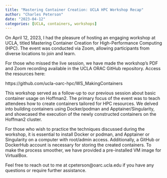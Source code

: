 ```yaml
---
title: "Mastering Container Creation: UCLA HPC Workshop Recap"
author: "Charles Peterson"
date: "2023-04-12"
categories: [UCLA, containers, workshops]
---
```


On April 12, 2023, I had the pleasure of hosting an engaging workshop at UCLA, titled Mastering Container Creation for High-Performance Computing (HPC). The event was conducted via Zoom, allowing participants from diverse locations to join and learn.

For those who missed the live session, we have made the workshop's PDF and Zoom recording available in the UCLA ORAC GitHub repository. Access the resources here:

https://github.com/ucla-oarc-hpc/WS_MakingContainers

This workshop served as a follow-up to our previous session about basic container usage on Hoffman2. The primary focus of the event was to teach attendees how to create containers tailored for HPC resources. We delved into building containers using Docker/podman and Apptainer/Singularity, and showcased the execution of the newly constructed containers on the Hoffman2 cluster.

For those who wish to practice the techniques discussed during the workshop, it is essential to install Docker or podman, and Apptainer or Singularity on a computer with root/admin access. Additionally, a GitHub or DockerHub account is necessary for storing the created containers. To make the process smoother, we have provided a pre-installed VM image for VirtualBox.

Feel free to reach out to me at cpeterson@oarc.ucla.edu if you have any questions or require further assistance.